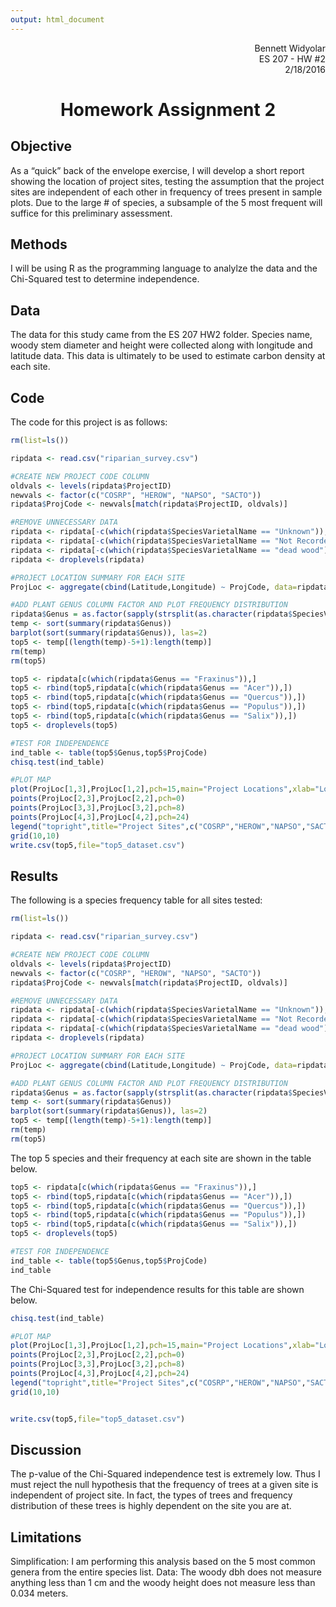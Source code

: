 ```yaml
---
output: html_document
---
```

<p align="right">Bennett Widyolar<br>
ES 207 - HW #2<br>
2/18/2016</p>

<center>
# Homework Assignment 2
</center>

## Objective
As a "quick" back of the envelope exercise, I will develop a short report showing the location of project sites, testing the assumption that the project sites are independent of each other in frequency of trees present in sample plots. Due to the large # of species, a subsample of the 5 most frequent will suffice for this preliminary assessment.

## Methods
I will be using R as the programming language to analylze the data and the Chi-Squared test to determine independence.

## Data
The data for this study came from the ES 207 HW2 folder. Species name, woody stem diameter and height were collected along with longitude and latitude data. This data is ultimately to be used to estimate carbon density at each site.

## Code
The code for this project is as follows:

```r
rm(list=ls())

ripdata <- read.csv("riparian_survey.csv")

#CREATE NEW PROJECT CODE COLUMN
oldvals <- levels(ripdata$ProjectID)
newvals <- factor(c("COSRP", "HEROW", "NAPSO", "SACTO"))
ripdata$ProjCode <- newvals[match(ripdata$ProjectID, oldvals)]

#REMOVE UNNECESSARY DATA
ripdata <- ripdata[-c(which(ripdata$SpeciesVarietalName == "Unknown")), ]
ripdata <- ripdata[-c(which(ripdata$SpeciesVarietalName == "Not Recorded")), ]
ripdata <- ripdata[-c(which(ripdata$SpeciesVarietalName == "dead wood")), ]
ripdata <- droplevels(ripdata)

#PROJECT LOCATION SUMMARY FOR EACH SITE
ProjLoc <- aggregate(cbind(Latitude,Longitude) ~ ProjCode, data=ripdata, mean)

#ADD PLANT GENUS COLUMN FACTOR AND PLOT FREQUENCY DISTRIBUTION
ripdata$Genus = as.factor(sapply(strsplit(as.character(ripdata$SpeciesVarietalName), " "), "[[", 1))
temp <- sort(summary(ripdata$Genus))
barplot(sort(summary(ripdata$Genus)), las=2)
top5 <- temp[(length(temp)-5+1):length(temp)]
rm(temp)
rm(top5)

top5 <- ripdata[c(which(ripdata$Genus == "Fraxinus")),]
top5 <- rbind(top5,ripdata[c(which(ripdata$Genus == "Acer")),])
top5 <- rbind(top5,ripdata[c(which(ripdata$Genus == "Quercus")),])
top5 <- rbind(top5,ripdata[c(which(ripdata$Genus == "Populus")),])
top5 <- rbind(top5,ripdata[c(which(ripdata$Genus == "Salix")),])
top5 <- droplevels(top5)

#TEST FOR INDEPENDENCE
ind_table <- table(top5$Genus,top5$ProjCode)
chisq.test(ind_table)

#PLOT MAP
plot(ProjLoc[1,3],ProjLoc[1,2],pch=15,main="Project Locations",xlab="Longitude",ylab="Latitude",xlim=c(-123,-121),ylim=c(37,41))
points(ProjLoc[2,3],ProjLoc[2,2],pch=0)
points(ProjLoc[3,3],ProjLoc[3,2],pch=8)
points(ProjLoc[4,3],ProjLoc[4,2],pch=24)
legend("topright",title="Project Sites",c("COSRP","HEROW","NAPSO","SACTO"),pch=c(15,0,8,24),inset=0.05)
grid(10,10)
write.csv(top5,file="top5_dataset.csv")
```

## Results
The following is a species frequency table for all sites tested:
```r
rm(list=ls())

ripdata <- read.csv("riparian_survey.csv")

#CREATE NEW PROJECT CODE COLUMN
oldvals <- levels(ripdata$ProjectID)
newvals <- factor(c("COSRP", "HEROW", "NAPSO", "SACTO"))
ripdata$ProjCode <- newvals[match(ripdata$ProjectID, oldvals)]

#REMOVE UNNECESSARY DATA
ripdata <- ripdata[-c(which(ripdata$SpeciesVarietalName == "Unknown")), ]
ripdata <- ripdata[-c(which(ripdata$SpeciesVarietalName == "Not Recorded")), ]
ripdata <- ripdata[-c(which(ripdata$SpeciesVarietalName == "dead wood")), ]
ripdata <- droplevels(ripdata)

#PROJECT LOCATION SUMMARY FOR EACH SITE
ProjLoc <- aggregate(cbind(Latitude,Longitude) ~ ProjCode, data=ripdata, mean)

#ADD PLANT GENUS COLUMN FACTOR AND PLOT FREQUENCY DISTRIBUTION
ripdata$Genus = as.factor(sapply(strsplit(as.character(ripdata$SpeciesVarietalName), " "), "[[", 1))
temp <- sort(summary(ripdata$Genus))
barplot(sort(summary(ripdata$Genus)), las=2)
top5 <- temp[(length(temp)-5+1):length(temp)]
rm(temp)
rm(top5)

```

The top 5 species and their frequency at each site are shown in the table below.

```r
top5 <- ripdata[c(which(ripdata$Genus == "Fraxinus")),]
top5 <- rbind(top5,ripdata[c(which(ripdata$Genus == "Acer")),])
top5 <- rbind(top5,ripdata[c(which(ripdata$Genus == "Quercus")),])
top5 <- rbind(top5,ripdata[c(which(ripdata$Genus == "Populus")),])
top5 <- rbind(top5,ripdata[c(which(ripdata$Genus == "Salix")),])
top5 <- droplevels(top5)

#TEST FOR INDEPENDENCE
ind_table <- table(top5$Genus,top5$ProjCode)
ind_table
```

The Chi-Squared test for independence results for this table are shown below.

```r
chisq.test(ind_table)

#PLOT MAP
plot(ProjLoc[1,3],ProjLoc[1,2],pch=15,main="Project Locations",xlab="Longitude",ylab="Latitude",xlim=c(-123,-121),ylim=c(37,41))
points(ProjLoc[2,3],ProjLoc[2,2],pch=0)
points(ProjLoc[3,3],ProjLoc[3,2],pch=8)
points(ProjLoc[4,3],ProjLoc[4,2],pch=24)
legend("topright",title="Project Sites",c("COSRP","HEROW","NAPSO","SACTO"),pch=c(15,0,8,24),inset=0.05)
grid(10,10)


write.csv(top5,file="top5_dataset.csv")
```

## Discussion
The p-value of the Chi-Squared independence test is extremely low. Thus I must reject the null hypothesis that the frequency of trees at a given site is independent of project site. In fact, the types of trees and frequency distribution of these trees is highly dependent on the site you are at.

## Limitations
Simplification: I am performing this analysis based on the 5 most common genera from the entire species list.
Data: The woody dbh does not measure anything less than 1 cm and the woody height does not measure less than 0.034 meters.